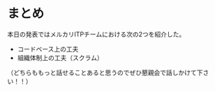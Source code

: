 # まとめ

本日の発表ではメルカリITPチームにおける次の2つを紹介した。

- コードベース上の工夫
- 組織体制上の工夫（スクラム）

（どちらももっと話せることあると思うのでぜひ懇親会で話しかけて下さい！！）
